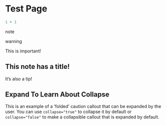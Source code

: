 # Test Page {#sec-intro .unnumbered}

```r
1 + 1
```

::: callout-note
note
:::

::: callout-warning
warning
:::

::: callout-important
This is important!
:::

::: callout-tip
## This note has a title!

It's also a tip!
:::

::: {.callout-caution collapse="true"}
## Expand To Learn About Collapse

This is an example of a 'folded' caution callout that can be expanded by the user. You can use `collapse="true"` to collapse it by default or `collapse="false"` to make a collapsible callout that is expanded by default.
:::
